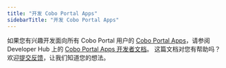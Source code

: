 ```yaml
---
title: "开发 Cobo Portal Apps"
sidebarTitle: "开发 Cobo Portal Apps"
---
```

如果您有兴趣开发面向所有 Cobo Portal 用户的 [Cobo Portal Apps](/cn/portal/portal-apps/introduction)，请参阅 Developer Hub 上的 [Cobo Portal Apps 开发者文档](https://www.cobo.com/developers/v2/apps/introduction)。
<Tip>这篇文档对您有帮助吗？欢迎[提交反馈](https://forms.zohopublic.com/cobo/form/DocumentFeedbackForm/formperma/QvLOhxJv1_JMsJ-1dleZ8Itb_7rzN-LtgvsDdxosoVI?referrername=manuals)，让我们知道您的想法。</Tip>